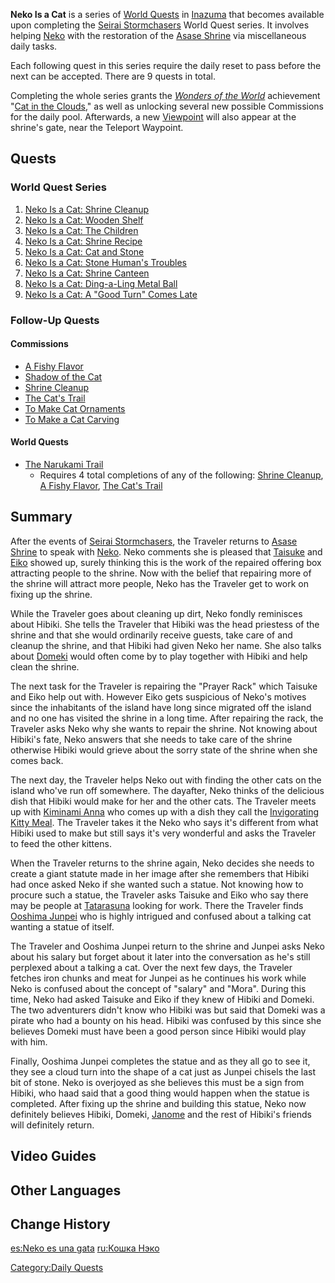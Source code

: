 {{Chapter Infobox
|type            = World
|image           = World Quest Neko Is a Cat Offering Box.png
|region          = Inazuma
}}
'''Neko Is a Cat''' is a series of [[World Quests]] in [[Inazuma]] that becomes available upon completing the [[Seirai Stormchasers]] World Quest series. It involves helping [[Neko]] with the restoration of the [[Asase Shrine]] via miscellaneous daily tasks.

Each following quest in this series require the daily reset to pass before the next can be accepted. There are 9 quests in total.

Completing the whole series grants the ''[[Wonders of the World]]'' achievement "[[Cat in the Clouds]]," as well as unlocking several new possible Commissions for the daily pool. Afterwards, a new [[Viewpoints#Where the Provisional Head Priestess Lives Asase Shrine|Viewpoint]] will also appear at the shrine's gate, near the Teleport Waypoint.

==Quests==
===World Quest Series===
# [[Neko Is a Cat: Shrine Cleanup]]
# [[Neko Is a Cat: Wooden Shelf]]
# [[Neko Is a Cat: The Children]]
# [[Neko Is a Cat: Shrine Recipe]]
# [[Neko Is a Cat: Cat and Stone]]
# [[Neko Is a Cat: Stone Human's Troubles]]
# [[Neko Is a Cat: Shrine Canteen]]
# [[Neko Is a Cat: Ding-a-Ling Metal Ball]]
# [[Neko Is a Cat: A "Good Turn" Comes Late]]

===Follow-Up Quests===
====Commissions====
* [[A Fishy Flavor]]
* [[Shadow of the Cat]]
* [[Shrine Cleanup]]
* [[The Cat's Trail]]
* [[To Make Cat Ornaments]]
* [[To Make a Cat Carving]]

====World Quests====
* [[The Narukami Trail]]
** Requires 4 total completions of any of the following: [[Shrine Cleanup]], [[A Fishy Flavor]], [[The Cat's Trail]]

==Summary==
After the events of [[Seirai Stormchasers]], the Traveler returns to [[Asase Shrine]] to speak with [[Neko]]. Neko comments she is pleased that [[Taisuke]] and [[Eiko]] showed up, surely thinking this is the work of the repaired offering box attracting people to the shrine. Now with the belief that repairing more of the shrine will attract more people, Neko has the Traveler get to work on fixing up the shrine.

While the Traveler goes about cleaning up dirt, Neko fondly reminisces about Hibiki. She tells the Traveler that Hibiki was the head priestess of the shrine and that she would ordinarily receive guests, take care of and cleanup the shrine, and that Hibiki had given Neko her name. She also talks about [[Domeki]] would often come by to play together with Hibiki and help clean the shrine.

The next task for the Traveler is repairing the "Prayer Rack" which Taisuke and Eiko help out with. However Eiko gets suspicious of Neko's motives since the inhabitants of the island have long since migrated off the island and no one has visited the shrine in a long time. After repairing the rack, the Traveler asks Neko why she wants to repair the shrine. Not knowing about Hibiki's fate, Neko answers that she needs to take care of the shrine otherwise Hibiki would grieve about the sorry state of the shrine when she comes back.

The next day, the Traveler helps Neko out with finding the other cats on the island who've run off somewhere. The dayafter, Neko thinks of the delicious dish that Hibiki would make for her and the other cats. The Traveler meets up with [[Kiminami Anna]] who comes up with a dish they call the [[Invigorating Kitty Meal]]. The Traveler takes it the Neko who says it's different from what Hibiki used to make but still says it's very wonderful and asks the Traveler to feed the other kittens.

When the Traveler returns to the shrine again, Neko decides she needs to create a giant statute made in her image after she remembers that Hibiki had once asked Neko if she wanted such a statue. Not knowing how to procure such a statue, the Traveler asks Taisuke and Eiko who say there may be people at [[Tatarasuna]] looking for work. There the Traveler finds [[Ooshima Junpei]] who is highly intrigued and confused about a talking cat wanting a statue of itself.

The Traveler and Ooshima Junpei return to the shrine and Junpei asks Neko about his salary but forget about it later into the conversation as he's still perplexed about a talking a cat. Over the next few days, the Traveler fetches iron chunks and meat for Junpei as he continues his work while Neko is confused about the concept of "salary" and "Mora". During this time, Neko had asked Taisuke and Eiko if they knew of Hibiki and Domeki. The two adventurers didn't know who Hibiki was but said that Domeki was a pirate who had a bounty on his head. Hibiki was confused by this since she believes Domeki must have been a good person since Hibiki would play with him.

Finally, Ooshima Junpei completes the statue and as they all go to see it, they see a cloud turn into the shape of a cat just as Junpei chisels the last bit of stone. Neko is overjoyed as she believes this must be a sign from Hibiki, who haad said that a good thing would happen when the statue is completed. After fixing up the shrine and building this statue, Neko now definitely believes Hibiki, Domeki, [[Janome]] and the rest of Hibiki's friends will definitely return.

==Video Guides==
{{EVT
|video1   = L5wPjaiQyRg
|caption1 = Neko Is a Cat Series Guide
}}

==Other Languages==
{{Other Languages
|en      = Neko Is a Cat
|zhs     = 寝子是只猫
|zhs_rm  = Qǐnzi Shì Zhī Māo
|zht     = 寢子是隻貓
|zht_rm  = Qǐnzi Shì Zhī Māo
|zh_tl   = Neko Is a Cat
|zh_note = {{ja|寝子}} is read in Japanese as ''neko'', which has the same pronunciation as {{ja|猫|rm=neko|tl=cat.}}
|ja      = 寝子は猫である
|ja_rm   = Neko wa Neko dearu
|ja_tl   = Neko Is a Cat
|ko      = 네코는 고양이
|ko_rm   = Nekoneun Goyang'i
|ko_tl   = Neko Is a Cat
|es      = Neko es una gata
|es_tl   = Neko Is a Cat
|fr      = Neko est un chat
|fr_tl   = Neko Is a Cat
|ru      = Кошка Нэко
|ru_tl   = Neko Is a Cat
|th      = Neko คือเจ้าเหมียวน้อย
|th_rm   = 
|th_tl   = 
|vi      = Neko Là Một Con Mèo
|vi_tl   = Neko Is a Cat
|de      = Neko ist eine Katze
|de_tl   = Neko Is a Cat
|id      = Neko Adalah Seekor Kucing
|id_tl   = Neko Is A Cat
|pt      = Neko é só uma Gata
|pt_tl   = Neko is Just a Cat
|tr      = Neko Bir Kedi
|tr_tl   = 
|it      = Neko è una gatta
|it_tl   = 
}}

==Change History==
{{Change History|2.1}}

[[Category:Daily Quests]]

[[es:Neko es una gata]]
[[ru:Кошка Нэко]]
